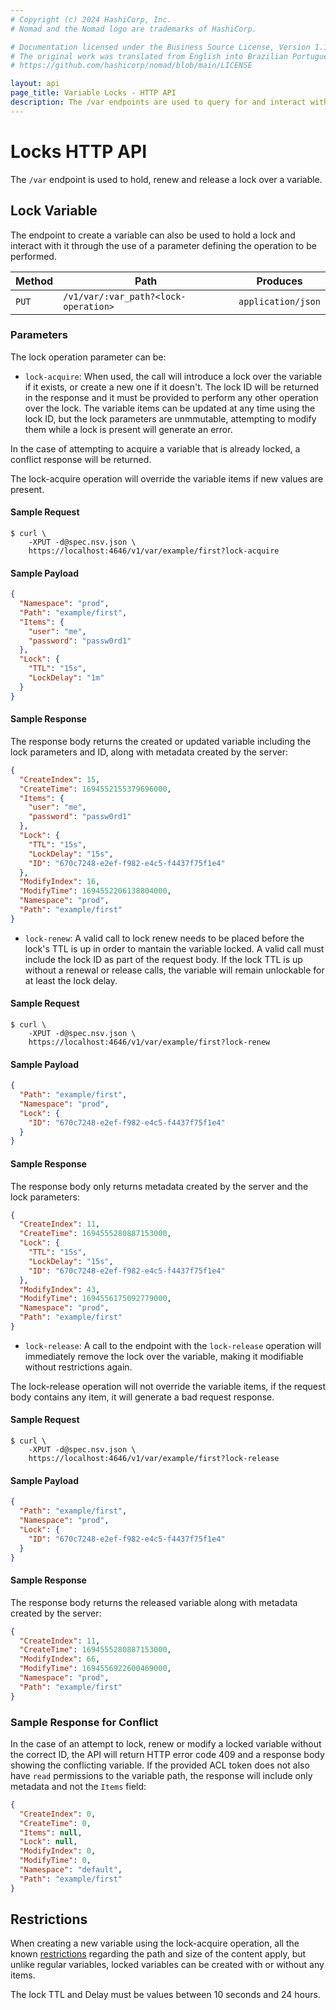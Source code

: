 ```yaml
---
# Copyright (c) 2024 HashiCorp, Inc.
# Nomad and the Nomad logo are trademarks of HashiCorp.

# Documentation licensed under the Business Source License, Version 1.1.
# The original work was translated from English into Brazilian Portuguese.
# https://github.com/hashicorp/nomad/blob/main/LICENSE

layout: api
page_title: Variable Locks - HTTP API
description: The /var endpoints are used to query for and interact with variables and locks.
---
```


# Locks HTTP API

The `/var` endpoint is used to hold, renew and release a lock over a variable.

## Lock Variable

The endpoint to create a variable can also be used to hold a lock and interact with
it through the use of a parameter defining the operation to be performed.

| Method | Path                                 | Produces           |
|--------|--------------------------------------|--------------------|
| `PUT`  | `/v1/var/:var_path?<lock-operation>` | `application/json` |

### Parameters

The lock operation parameter can be:

- `lock-acquire`: When used, the call will introduce a lock over the variable if
it exists, or create a new one if it doesn't. The lock ID will be returned in the
response and it must be provided to perform any other operation over the lock.
The variable items can be updated at any time using the lock ID, but the lock
parameters are unmmutable, attempting to modify them while a lock is present will
generate an error.

In the case of attempting to acquire a variable that is already locked, a conflict
response will be returned.

The lock-acquire operation will override the variable items if new values are
present.


#### Sample Request

```shell-session
$ curl \
    -XPUT -d@spec.nsv.json \
    https://localhost:4646/v1/var/example/first?lock-acquire
```

#### Sample Payload

```json
{
  "Namespace": "prod",
  "Path": "example/first",
  "Items": {
    "user": "me",
    "password": "passw0rd1"
  },
  "Lock": {
    "TTL": "15s",
    "LockDelay": "1m"
  }
}
```

#### Sample Response

The response body returns the created or updated variable including the lock
parameters and ID, along with metadata created by the server:

```json
{
  "CreateIndex": 15,
  "CreateTime": 1694552155379696000,
  "Items": {
    "user": "me",
    "password": "passw0rd1"
  },
  "Lock": {
    "TTL": "15s",
    "LockDelay": "15s",
    "ID": "670c7248-e2ef-f982-e4c5-f4437f75f1e4"
  },
  "ModifyIndex": 16,
  "ModifyTime": 1694552206138804000,
  "Namespace": "prod",
  "Path": "example/first"
}
```

- `lock-renew`: A valid call to lock renew needs to be placed before the lock's
TTL is up in order to mantain the variable locked. A valid call must include the
lock ID as part of the request body. If the lock TTL is up without a renewal or
release calls, the variable will remain unlockable for at least the lock delay.

#### Sample Request

```shell-session
$ curl \
    -XPUT -d@spec.nsv.json \
    https://localhost:4646/v1/var/example/first?lock-renew
```

#### Sample Payload

```json
{
  "Path": "example/first",
  "Namespace": "prod",
  "Lock": {
    "ID": "670c7248-e2ef-f982-e4c5-f4437f75f1e4"
  }
}
```

#### Sample Response

The response body only returns metadata created by the server and the lock
parameters:

```json
{
  "CreateIndex": 11,
  "CreateTime": 1694555280887153000,
  "Lock": {
    "TTL": "15s",
    "LockDelay": "15s",
    "ID": "670c7248-e2ef-f982-e4c5-f4437f75f1e4"
  },
  "ModifyIndex": 43,
  "ModifyTime": 1694556175092779000,
  "Namespace": "prod",
  "Path": "example/first"
}
```

- `lock-release`: A call to the endpoint with the `lock-release` operation will
immediately remove the lock over the variable, making it modifiable without
restrictions again.

The lock-release operation will not override the variable items, if the request
body contains any item, it will generate a bad request response.

#### Sample Request

```shell-session
$ curl \
    -XPUT -d@spec.nsv.json \
    https://localhost:4646/v1/var/example/first?lock-release
```

#### Sample Payload

```json
{
  "Path": "example/first",
  "Namespace": "prod",
  "Lock": {
    "ID": "670c7248-e2ef-f982-e4c5-f4437f75f1e4"
  }
}
```

#### Sample Response

The response body returns the released variable along with metadata
created by the server:

```json
{
  "CreateIndex": 11,
  "CreateTime": 1694555280887153000,
  "ModifyIndex": 66,
  "ModifyTime": 1694556922600469000,
  "Namespace": "prod",
  "Path": "example/first"
}
```

### Sample Response for Conflict

In the case of an attempt to lock, renew or modify a locked variable
without the correct ID, the API will return HTTP error code
409 and a response body showing the conflicting variable. If the provided ACL
token does not also have `read` permissions to the variable path, the response
will include only metadata and not the `Items` field:

```json
{
  "CreateIndex": 0,
  "CreateTime": 0,
  "Items": null,
  "Lock": null,
  "ModifyIndex": 0,
  "ModifyTime": 0,
  "Namespace": "default",
  "Path": "example/first"
}
```

## Restrictions

When creating a new variable using the lock-acquire operation, all the known
[restrictions][] regarding the path and size of the content apply, but unlike
regular variables, locked variables can be created with or without any items.

The lock TTL and Delay must be values between 10 seconds and 24 hours.

[Variables]: /nomad/docs/concepts/variables
[restrictions]: /nomad/api-docs/variables/variables#restrictions
[`nomad var`]: /nomad/commands/var
[blocking queries]: /nomad/api-docs#blocking-queries
[required ACLs]: /nomad/api-docs#acls
[RFC3986]: https://www.rfc-editor.org/rfc/rfc3986#section-2
